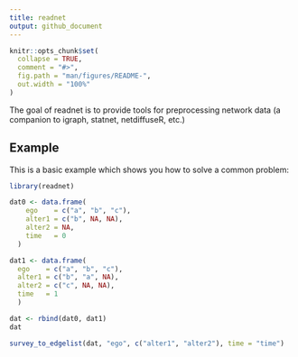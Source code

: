 ```yaml
---
title: readnet
output: github_document
---
```


<!-- README.md is generated from README.Rmd. Please edit that file -->

```r
knitr::opts_chunk$set(
  collapse = TRUE,
  comment = "#>",
  fig.path = "man/figures/README-",
  out.width = "100%"
)
```

The goal of readnet is to provide tools for preprocessing network data (a companion to igraph, statnet, netdiffuseR, etc.)

## Example

This is a basic example which shows you how to solve a common problem:

```r

library(readnet)

dat0 <- data.frame(
    ego    = c("a", "b", "c"),
    alter1 = c("b", NA, NA),
    alter2 = NA,
    time   = 0
  )

dat1 <- data.frame(
  ego    = c("a", "b", "c"),
  alter1 = c("b", "a", NA),
  alter2 = c("c", NA, NA),
  time   = 1
  )

dat <- rbind(dat0, dat1)
dat

survey_to_edgelist(dat, "ego", c("alter1", "alter2"), time = "time")
```
